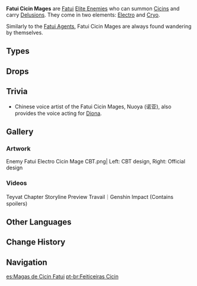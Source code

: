 {{Terminology Infobox
|image        = <gallery>
Enemy Fatui Cryo Cicin Mage.png|Cryo
Enemy Fatui Electro Cicin Mage.png|Electro
</gallery>
|type         = Enemy Groups
|type2        = Fatui Enemies
|type3        = Fatui
}}
{{Description|A Fatui mage who can command Cicins in battle.<br />Similarly to the way that Cicins go crazy for Mist Grass, Cicin Mages take great pleasure in toying with their prey.<br />They seem to wander the land aimlessly, as if compelled by some unknown duty.}}
'''Fatui Cicin Mages''' are [[Fatui/Enemies|Fatui]] [[Elite Enemies]] who can summon [[Cicins]] and carry [[Delusions]]. They come in two elements: [[Electro]] and [[Cryo]].

Similarly to the [[Fatui Agents]], Fatui Cicin Mages are always found wandering by themselves.

==Types==
{{Enemies by Category List}}

==Drops==
{{Drops|Fatui Cicin Mages}}

==Trivia==
*Chinese voice artist of the Fatui Cicin Mages, Nuoya (诺亚), also provides the voice acting for [[Diona]].

==Gallery==
===Artwork===
<gallery hideaddbutton="true" captionalign="center">
Enemy Fatui Electro Cicin Mage CBT.png| Left: CBT design, Right: Official design
</gallery>

===Videos===
<!--Official media posted by MiHoYo-->
<gallery hideaddbutton="true" captionalign="center">
Teyvat Chapter Storyline Preview Travail｜Genshin Impact (Contains spoilers)
</gallery>

==Other Languages==
{{Other Languages
|en       = Fatui Cicin Mage
|zhs      = 愚人众・萤术士
|zhs_rm   = Yúrénzhòng - Yíng Shùshì
|zht      = 愚人眾・螢術士
|zht_rm   = Yúrénzhòng - Yíng Shùshì
|zh_tl    = Fatui - Cicin Mage
|ja       = ファデュイ・{{Rubi|蛍|けい|術|じゅつ|師|し}}
|ja_rm    = Fadyui - Kei Jutsushi{{Assumed}}
|ja_tl    = Fatui - Cicin Mage
|ko       = {{tt|우인단|愚人團}}・치친 {{tt|술사|術師}}
|ko_rm    = U'in-dan - Chichin Sulsa
|ko_tl    = Fatui - Cicin Mage
|es       = Maga de Cicin Fatui
|es_tl    = Fatui Cicin Mage
|fr       = Mage luciole des Fatui
|fr_tl    = Fatui Firefly Mage
|ru       = Маг цицинов Фатуи
|ru_tl    = Fatui Cicin Mage
|th       = Fatui - Cicin Mage
|vi       = Fatui - {{tt|Thuật Sĩ|术士}} Cicin
|vi_tl    = Fatui - Cicin Mage
|de       = Fatui – Cicin-Zauberin
|de_tl    = Fatui - Cicin Sorceress
|id       = Fatui Cicin Mage
|pt       = Fatui - Feiticeira Cicin
|pt_tl    = Fatui - Cicin Sorceress
}}

==Change History==
{{Change History|1.0}}
<!--
==References==
{{Reflist}}
-->
==Navigation==
{{Enemy Navbox|type=Elite}}

[[es:Magas de Cicin Fatui]]
[[pt-br:Feiticeiras Cicin]]